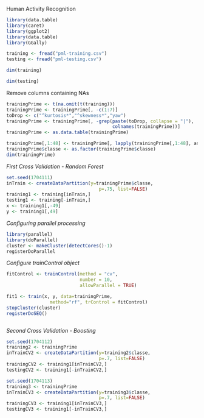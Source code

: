 Human Activity Recognition

```r
library(data.table)
library(caret)
library(ggplot2)
library(data.table)
library(GGally)

training <- fread("pml-training.csv")
testing <- fread("pml-testing.csv")
```
```r
dim(training)
```
```r
dim(testing)
```

Remove columns containing NAs
```r
trainingPrime <- t(na.omit(t(training)))
trainingPrime <- trainingPrime[, -c(1:7)]
toDrop <- c("^kurtosis*","^skewness*","yaw")
trainingPrime <- trainingPrime[, -grep(paste(toDrop, collapse = "|"),
                                       colnames(trainingPrime))]
trainingPrime <- as.data.table(trainingPrime)
```
```r
trainingPrime[,1:48] <- trainingPrime[, lapply(trainingPrime[,1:48], as.numeric)]
trainingPrime$classe <- as.factor(trainingPrime$classe)
dim(trainingPrime)
```


*First Cross Validation - Random Forest*
```r
set.seed(1704111)
inTrain <- createDataPartition(y=trainingPrime$classe,
                                  p=.75, list=FALSE)
training1 <- training[inTrain,]
testing1 <- training[-inTrain,]
x <- training1[,-49]
y <- training1[,49]
```

*Configuring parallel processing*
```r
library(parallel)
library(doParallel)
cluster <- makeCluster(detectCores()-1)
registerDoParallel
```

*Configure trainControl object*
```r
fitControl <- trainControl(method = "cv",
                           number = 10,
                           allowParallel = TRUE)
```


```r
fit1 <- train(x, y, data=trainingPrime, 
                method="rf", trControl = fitControl)
stopCluster(cluster)
registerDoSEQ()
```

```r

```


*Second Cross Validation - Boosting*
```r
set.seed(1704112)
training2 <- trainingPrime
inTrainCV2 <- createDataPartition(y=training2$classe,
                                  p=.7, list=FALSE)
trainingCV2 <- training1[inTrainCV2,]
testingCV2 <- training1[-inTrainCV2,]
```

```r
set.seed(1704113)
training3 <- trainingPrime
inTrainCV3 <- createDataPartition(y=training3$classe,
                                  p=.7, list=FALSE)
trainingCV3 <- training1[inTrainCV3,]
testingCV3 <- training1[-inTrainCV3,]
```